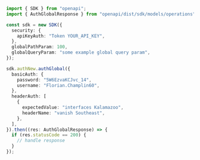 ```typescript showLineNumbers copy filename="Auth Global usage example"
import { SDK } from "openapi";
import { AuthGlobalResponse } from "openapi/dist/sdk/models/operations";

const sdk = new SDK({
  security: {
    apiKeyAuth: "Token YOUR_API_KEY",
  },
  globalPathParam: 100,
  globalQueryParam: "some example global query param",
});

sdk.authNew.authGlobal({
  basicAuth: {
    password: "5W6EzvaKCJvc_14",
    username: "Florian.Champlin60",
  },
  headerAuth: [
    {
      expectedValue: "interfaces Kalamazoo",
      headerName: "vanish Southeast",
    },
  ],
}).then((res: AuthGlobalResponse) => {
  if (res.statusCode == 200) {
    // handle response
  }
});
```
